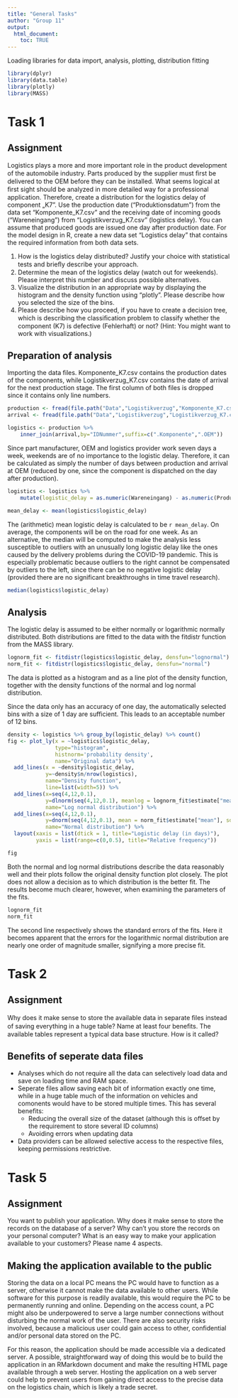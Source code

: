 ```yaml
---
title: "General Tasks"
author: "Group 11"
output: 
  html_document:
    toc: TRUE
---
```



Loading libraries for data import, analysis, plotting, distribution fitting

```r

library(dplyr)
library(data.table)
library(plotly)
library(MASS)
```

# Task 1
## Assignment

Logistics plays a more and more important role in the product development of the automobile industry. 
Parts produced by the supplier must ﬁrst be delivered to the OEM before they can be installed. 
What seems logical at ﬁrst sight should be analyzed in more detailed way for a professional application.
Therefore, create a distribution for the logistics delay of component „K7”. 
Use the production date (“Produktionsdatum”) from the data set “Komponente_K7.csv” and the receiving date of incoming goods (“Wareneingang”) from “Logistikverzug_K7.csv” (logistics delay). 
You can assume that produced goods are issued one day after production date. 
For the model design in R, create a new data set “Logistics delay” that contains the required information from both data sets.

1. How is the logistics delay distributed? Justify your choice with statistical tests and brieﬂy describe your approach.
2. Determine the mean of the logistics delay (watch out for weekends). Please interpret this number and discuss possible alternatives.
3. Visualize the distribution in an appropriate way by displaying the histogram and the density function using “plotly”. Please describe how you selected the size of the bins.
4. Please describe how you proceed, if you have to create a decision tree, which is describing the classiﬁcation problem to classify whether the component (K7) is defective (Fehlerhaft) or not? (Hint: You might want to work with visualizations.)

## Preparation of analysis

Importing the data files. Komponente_K7.csv contains the production dates of the components,
while Logistikverzug_K7.csv contains the date of arrival for the next production stage. The first column of both files is dropped since it contains only line numbers.

```r
production <- fread(file.path("Data","Logistikverzug","Komponente_K7.csv"), header=TRUE, drop=1)
arrival <- fread(file.path("Data","Logistikverzug","Logistikverzug_K7.csv"), header=TRUE, drop=1)

logistics <- production %>%
	inner_join(arrival,by="IDNummer",suffix=c(".Komponente",".OEM"))

```

Since part manufacturer, OEM and logistics provider work seven days a week, weekends are of no importance to the logistic delay. Therefore, it can be calculated as simply the number of days between production and arrival at OEM (reduced by one, since the component is dispatched on the day after production).
```r
logistics <- logistics %>% 
	mutate(logistic_delay = as.numeric(Wareneingang) - as.numeric(Produktionsdatum))

mean_delay <- mean(logistics$logistic_delay)
```
The (arithmetic) mean logistic delay is calculated to be `r mean_delay`. On average, the components will be on the road for one week.
As an alternative, the median will be computed to make the analysis less susceptible to outliers with an unusually long logistic delay like the ones caused by the delivery problems during the COVID-19 pandemic. This is especially problematic because outliers to the right cannot be compensated by outliers to the left, since there can be no negative logistic delay (provided there are no significant breakthroughs in time travel research).
```r
median(logistics$logistic_delay)
```

## Analysis

The logistic delay is assumed to be either normally or logarithmic normally distributed. Both distributions are fitted to the data with the fitdistr function from the MASS library.

```r
lognorm_fit <- fitdistr(logistics$logistic_delay, densfun="lognormal")
norm_fit <- fitdistr(logistics$logistic_delay, densfun="normal")
```

The data is plotted as a histogram and as a line plot of the density function, together with the density functions of the normal and log normal distribution.

Since the data only has an accuracy of one day, the automatically selected bins with a size of 1 day are sufficient. This leads to an acceptable number of 12 bins.
```r
density <- logistics %>% group_by(logistic_delay) %>% count()
fig <- plot_ly(x = ~logistics$logistic_delay, 
               type="histogram", 
               histnorm='probability density', 
               name="Original data") %>% 
  add_lines(x = ~density$logistic_delay, 
            y=~density$n/nrow(logistics),
            name="Density function",
            line=list(width=5)) %>%
  add_lines(x=seq(4,12,0.1), 
            y=dlnorm(seq(4,12,0.1), meanlog = lognorm_fit$estimate["meanlog"], sdlog =lognorm_fit$estimate["sdlog"]),
            name="Log normal distribution") %>%
  add_lines(x=seq(4,12,0.1), 
            y=dnorm(seq(4,12,0.1), mean = norm_fit$estimate["mean"], sd =norm_fit$estimate["sd"]),
            name="Normal distribution") %>%
  layout(xaxis = list(dtick = 1, title="Logistic delay (in days)"),
         yaxis = list(range=c(0,0.5), title="Relative frequency"))

fig
```

Both the normal and log normal distributions describe the data reasonably well and their plots follow the original density function plot closely. The plot does not allow a decision as to which distribution is the better fit. The results become much clearer, however, when examining the parameters of the fits.
```r
lognorm_fit
norm_fit
```
The second line respectively shows the standard errors of the fits. Here it becomes apparent that the errors for the logarithmic normal distribution are nearly one order of magnitude smaller, signifying a more precise fit.



# Task 2
## Assignment
Why does it make sense to store the available data in separate ﬁles instead of saving everything in a huge table? 
Name at least four beneﬁts. 
The available tables represent a typical data base structure. How is it called?

## Benefits of seperate data files
  * Analyses which do not require all the data can selectively load data and save on loading time and RAM space.
  * Seperate files allow saving each bit of information exactly one time, while in a huge table much of the information on vehicles and comonents would have to be stored multiple times. This has several benefits:
    * Reducing the overall size of the dataset (although this is offset by the requirement to store several ID columns)
    * Avoiding errors when updating data
  * Data providers can be allowed selective access to the respective files, keeping permissions restrictive.
  
  
  
# Task 5
## Assignment
You want to publish your application. Why does it make sense to store the records on the database of a server?
Why can’t you store the records on your personal computer?
What is an easy way to make your application available to your customers? 
Please name 4 aspects.

## Making the application available to the public
Storing the data on a local PC means the PC would have to function as a server, otherwise it cannot make the data available to other users.  While software for this purpose is readily available, this would require the PC to be permanently running and online.  Depending on the access count, a PC might also be underpowered to serve a large number connections without disturbing the normal work of the user. There are also security risks involved, because a malicious user could gain access to other, confidential and/or personal data stored on the PC.

For this reason, the application should be made accessible via a dedicated server. A possible, straightforward way of doing this would be to build the application in an RMarkdown document and make the resulting HTML page available through a web server. Hosting the application on a web server could help to prevent users from gaining direct access to the precise data on the logistics chain, which is likely a trade secret.